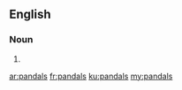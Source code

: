 ==English==

===Noun===
{{head|en}}

# {{plural of|pandal}}

[[ar:pandals]]
[[fr:pandals]]
[[ku:pandals]]
[[my:pandals]]